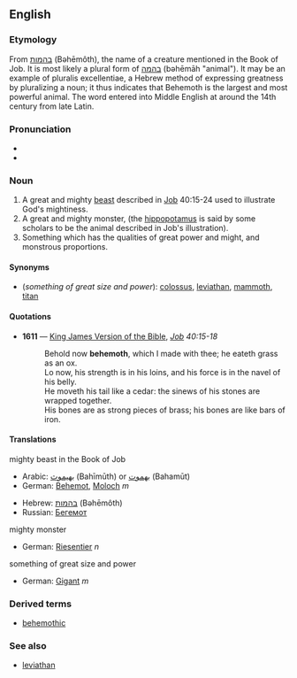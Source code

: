 ==English==
{{wikipedia}}
=== Etymology === 
From {{Hebr.}} [[בהמות]] (Bəhēmôth), the name of a creature mentioned in the Book of Job. It is most likely a plural form of [[בהמה]] (bəhēmāh "animal"). It may be an example of pluralis excellentiae, a Hebrew method of expressing greatness by pluralizing a noun; it thus indicates that Behemoth is the largest and most powerful animal. The word entered into Middle English at around the 14th century from late Latin.

===Pronunciation===
*{{IPA|/bəˈhiːməθ/}}
*{{audio|en-us-behemoth.ogg|Audio (US)}}

=== Noun ===
{{en-noun|behemoth|behemoths}}

# A great and mighty [[beast]] described in [[Job]] 40:15-24 used to illustrate God's mightiness.
# A great and mighty monster, (the [[hippopotamus]] is said by some scholars to be the animal described in Job's illustration).
# Something which has the qualities of great power and might, and monstrous proportions.

====Synonyms====
*(''something of great size and power''): [[colossus]], [[leviathan]], [[mammoth]], [[titan]]

====Quotations====
*'''1611''' — [[w:King James Version of the Bible|King James Version of the Bible]], ''[[s:Bible, King James, Job|Job]] 40:15-18''
*:Behold now '''behemoth''', which I made with thee; he eateth grass as an ox.<br/>Lo now, his strength is in his loins, and his force is in the navel of his belly.<br/>He moveth his tail like a cedar: the sinews of his stones are wrapped together.<br/>His bones are as strong pieces of brass; his bones are like bars of iron.

====Translations====
;mighty beast in the Book of Job
{{top}}
*Arabic: [[بهيموث]] (Bahīmūth) or [[بهموت]] (Bahamūt)
*German: [[Behemot]], [[Moloch]] ''m''
{{mid}}
*Hebrew: [[בהמות]] (Bəhēmôth)
*Russian: [[Бегемот]]
{{bottom}}

;mighty monster
{{top}}
*German: [[Riesentier]] ''n''
{{mid}}
{{bottom}}

;something of great size and power
{{top}}
*German: [[Gigant]] ''m''
{{mid}}
{{bottom}}

===Derived terms===
*[[behemothic]]

===See also===
*[[leviathan]]